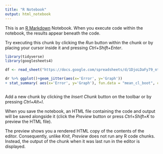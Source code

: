 ```yaml
---
title: "R Notebook"
output: html_notebook
---
```


This is an [R Markdown](http://rmarkdown.rstudio.com) Notebook. When you execute code within the notebook, the results appear beneath the code. 

Try executing this chunk by clicking the *Run* button within the chunk or by placing your cursor inside it and pressing *Ctrl+Shift+Enter*. 

```r
library(tidyverse)
library(googlesheets4)

df <- read_sheet("https://docs.google.com/spreadsheets/d/1DjoLDaFy79_ntrRzA0dDEw-AdQHdYqsKo03x1fxVjew/edit?resourcekey#gid=138950618")

dr %>% ggplot()+geom_jitter(aes(x='Error', y='Graph')) 
+ stat_summary( aes(x='Error', y='Graph'), fun.data = "mean_cl_boot", colour = "red", size = 0.5)



```

Add a new chunk by clicking the *Insert Chunk* button on the toolbar or by pressing *Ctrl+Alt+I*.

When you save the notebook, an HTML file containing the code and output will be saved alongside it (click the *Preview* button or press *Ctrl+Shift+K* to preview the HTML file).

The preview shows you a rendered HTML copy of the contents of the editor. Consequently, unlike *Knit*, *Preview* does not run any R code chunks. Instead, the output of the chunk when it was last run in the editor is displayed.
